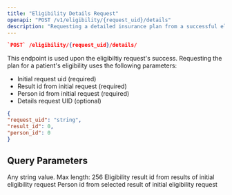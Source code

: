 ```yaml
---
title: "Eligibility Details Request"
openapi: "POST /v1/eligibility/{request_uid}/details"
description: "Requesting a detailed insurance plan from a successful eligibility request"
---
```


<CodeGroup>

```json Endpoint
`POST` /eligibility/{request_uid}/details/
```

</CodeGroup>

This endpoint is used upon the eligibiltiy request's success. Requesting the plan for a patient's eligibility uses the following parameters:

- Initial request uid (required)
- Result id from initial request (required)
- Person id from initial request (required)
- Details request UID (optional)

<RequestExample>

```json Request Example
{
"request_uid": "string",
"result_id": 0,
"person_id": 0
}
```

</RequestExample>

## Query Parameters

<ParamField query="request_uid" path="request_uid" type="string" required>
  Any string value. Max length: 256
</ParamField>

<ParamField query="result_id" path="result_id" type="string" required>
  Eligibility result id from results of initial eligibility request
</ParamField>

<ParamField query="person_id" path="person_id" type="string" required>
  Person id from selected result of initial eligibility request
</ParamField>